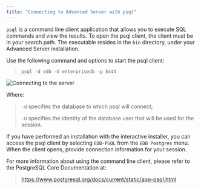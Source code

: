 ```yaml
---
title: "Connecting to Advanced Server with psql"
---
```


<div id="connecting_to_advanced_server_with_psql" class="registered_link"></div>


`psql` is a command line client application that allows you to execute SQL commands and view the results. To open the psql client, the client must be in your search path. The executable resides in the `bin` directory, under your Advanced Server installation.

Use the following command and options to start the psql client:

> `psql -d edb -U enterprisedb -p 5444`

![*Connecting to the server*](../images/connecting_to_server_1.png)

Where:

> `-d` specifies the database to which psql will connect;
> 
> `-U` specifies the identity of the database user that will be used for the session.

If you have performed an installation with the interactive installer, you can access the psql client by selecting `EDB-PSQL` from the `EDB Postgres` menu. When the client opens, provide connection information for your session.

For more information about using the command line client, please refer to the PostgreSQL Core Documentation at:

> <https://www.postgresql.org/docs/current/static/app-psql.html>
